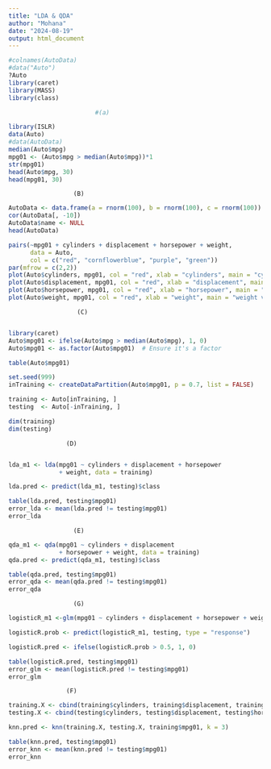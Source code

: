 ---
title: "LDA & QDA"
author: "Mohana"
date: "2024-08-19"
output: html_document
---
```{r}
#colnames(AutoData)
#data("Auto")
?Auto
library(caret)
library(MASS)
library(class)
```



```{r}
                        #(a)

library(ISLR)
data(Auto)
#data(AutoData)
median(Auto$mpg)
mpg01 <- (Auto$mpg > median(Auto$mpg))*1
str(mpg01)
head(Auto$mpg, 30)
head(mpg01, 30)
```  



                      (B)
```{r}

AutoData <- data.frame(a = rnorm(100), b = rnorm(100), c = rnorm(100))
cor(AutoData[, -10])
AutoData$name <- NULL
head(AutoData)

pairs(~mpg01 + cylinders + displacement + horsepower + weight, 
      data = Auto, 
      col = c("red", "cornflowerblue", "purple", "green"))
par(mfrow = c(2,2))
plot(Auto$cylinders, mpg01, col = "red", xlab = "cylinders", main = "cylinders vs. mpg01")
plot(Auto$displacement, mpg01, col = "red", xlab = "displacement", main = "displacement vs. mpg01")
plot(Auto$horsepower, mpg01, col = "red", xlab = "horsepower", main = "horsepower vs. mpg01")
plot(Auto$weight, mpg01, col = "red", xlab = "weight", main = "weight vs. mpg01")


```
                 
                 
                 
                 
                       (C)
                       
```{r}
library(caret)
Auto$mpg01 <- ifelse(Auto$mpg > median(Auto$mpg), 1, 0)
Auto$mpg01 <- as.factor(Auto$mpg01)  # Ensure it's a factor

table(Auto$mpg01)

set.seed(999)
inTraining <- createDataPartition(Auto$mpg01, p = 0.7, list = FALSE)

training <- Auto[inTraining, ]
testing  <- Auto[-inTraining, ]

dim(training)
dim(testing)
```




                    (D)
                    
```{r}
lda_m1 <- lda(mpg01 ~ cylinders + displacement + horsepower
              + weight, data = training)

lda.pred <- predict(lda_m1, testing)$class

table(lda.pred, testing$mpg01)
error_lda <- mean(lda.pred != testing$mpg01)
error_lda
```
                    
                    
                    
                    
                    
                      (E)
```{r}
qda_m1 <- qda(mpg01 ~ cylinders + displacement
              + horsepower + weight, data = training)
qda.pred <- predict(qda_m1, testing)$class

table(qda.pred, testing$mpg01)
error_qda <- mean(qda.pred != testing$mpg01)
error_qda
```
                     
                     
                     
                     
                      (G)
```{r}
logisticR_m1 <-glm(mpg01 ~ cylinders + displacement + horsepower + weight, data = training, family = binomial)

logisticR.prob <- predict(logisticR_m1, testing, type = "response")

logisticR.pred <- ifelse(logisticR.prob > 0.5, 1, 0)

table(logisticR.pred, testing$mpg01)
error_glm <- mean(logisticR.pred != testing$mpg01)
error_glm
```
                  
                  
                  
                  
                    (F)       
```{r}
training.X <- cbind(training$cylinders, training$displacement, training$horsepower, training$weight)
testing.X <- cbind(testing$cylinders, testing$displacement, testing$horsepower, testing$weight)

knn.pred <- knn(training.X, testing.X, training$mpg01, k = 3)

table(knn.pred, testing$mpg01)
error_knn <- mean(knn.pred != testing$mpg01)
error_knn
```
                    
                    
                       

